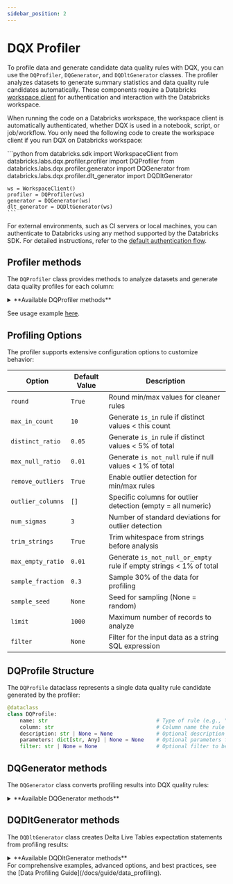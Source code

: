 ```yaml
---
sidebar_position: 2
---
```



# DQX Profiler

To profile data and generate candidate data quality rules with DQX, you can use the `DQProfiler`, `DQGenerator`, and `DQDltGenerator` classes.
The profiler analyzes datasets to generate summary statistics and data quality rule candidates automatically.
These components require a Databricks [workspace client](https://docs.databricks.com/aws/en/dev-tools/sdk-python) for authentication and interaction with the Databricks workspace.

When running the code on a Databricks workspace, the workspace client is automatically authenticated, whether DQX is used in a notebook, script, or job/workflow.
You only need the following code to create the workspace client if you run DQX on Databricks workspace:

<Tabs>
  <TabItem value="Python" label="Python" default>
    ```python
    from databricks.sdk import WorkspaceClient
    from databricks.labs.dqx.profiler.profiler import DQProfiler
    from databricks.labs.dqx.profiler.generator import DQGenerator
    from databricks.labs.dqx.profiler.dlt_generator import DQDltGenerator

    ws = WorkspaceClient()
    profiler = DQProfiler(ws)
    generator = DQGenerator(ws)
    dlt_generator = DQDltGenerator(ws)
    ```
  </TabItem>
</Tabs>

For external environments, such as CI servers or local machines, you can authenticate to Databricks using any method supported by the Databricks SDK. For detailed instructions, refer to the [default authentication flow](https://databricks-sdk-py.readthedocs.io/en/latest/authentication.html#default-authentication-flow).

## Profiler methods

The `DQProfiler` class provides methods to analyze datasets and generate data quality profiles for each column:

<details style={{ backgroundColor: 'transparent', color: 'neutral' }}>
<summary>**Available DQProfiler methods**</summary>

| Method                        | Description                                                                   | Arguments                                                                                                                                                                                                                                                                                                                                                                                                                                                                                                                                                                                                                                                                                                                                                                                                |
| ----------------------------- | ----------------------------------------------------------------------------- |--------------------------------------------------------------------------------------------------------------------------------------------------------------------------------------------------------------------------------------------------------------------------------------------------------------------------------------------------------------------------------------------------------------------------------------------------------------------------------------------------------------------------------------------------------------------------------------------------------------------------------------------------------------------------------------------------------------------------------------------------------------------------------------------------------- |
| `profile`                     | Profiles a DataFrame to generate summary statistics and data quality rules.   | `df`: DataFrame to profile; `columns`: Optional list of column names to include (default: all columns); `options`: Optional dictionary of profiling options (merged with defaults).                                                                                                                                                                                                                                                                                                                                                                                                                                                                                                                                                                                                                      |
| `profile_table`               | Profiles a table to generate summary statistics and data quality rules.       | `table`: Fully-qualified table name to profile (e.g. 'catalog.schema.table'); `columns`: Optional list of column names to include (default: all columns); `options`: Optional dictionary of profiling options (merged with default options);                                                                                                                                                                                                                                                                                                                                                                                                                                                                                                                                                             |
| `profile_tables_for_patterns` | Profiles multiple tables in Unity Catalog with pattern matching.              | `patterns`: List of table names or filesystem-style wildcards (e.g. 'schema.*') to include (if None, all tables are included); `exclude_matched`: Whether to exclude matched tables (default False); `columns`: Optional dictionary with table names as keys and lists of column names to include as values (default: all columns); `options`: Optional list of dictionaries with table names (or table wildcard patterns) as key and profiling options as values (merged with default options); `max_parallelism`: (optional) Maximum number of tables to check in parallel (defaults to the number of CPU cores); `exclude_patterns`: (optional) List of table names or filesystem-style wildcards (e.g. '*_dq_output') to exclude, useful if wanting to exclude existing output or quarantine tables. |

</details>

See usage example [here](/docs/guide/data_profiling).

## Profiling Options

The profiler supports extensive configuration options to customize behavior:

| Option              | Default Value | Description                                                           |
| ------------------- | ------------- | --------------------------------------------------------------------- |
| `round`               | `True`        | Round min/max values for cleaner rules                              |
| `max_in_count`        | `10`          | Generate `is_in` rule if distinct values < this count               |
| `distinct_ratio`      | `0.05`        | Generate `is_in` rule if distinct values < 5% of total              |
| `max_null_ratio`      | `0.01`        | Generate `is_not_null` rule if null values < 1% of total            |
| `remove_outliers`     | `True`        | Enable outlier detection for min/max rules                          |
| `outlier_columns`     | `[]`          | Specific columns for outlier detection (empty = all numeric)        |
| `num_sigmas`          | `3`           | Number of standard deviations for outlier detection                 |
| `trim_strings`        | `True`        | Trim whitespace from strings before analysis                        |
| `max_empty_ratio`     | `0.01`        | Generate `is_not_null_or_empty` rule if empty strings < 1% of total |
| `sample_fraction`     | `0.3`         | Sample 30% of the data for profiling                                |
| `sample_seed`         | `None`        | Seed for sampling (None = random)                                   |
| `limit`               | `1000`        | Maximum number of records to analyze                                |
| `filter`              | `None`        | Filter for the input data as a string SQL expression                |

## DQProfile Structure

The `DQProfile` dataclass represents a single data quality rule candidate generated by the profiler:

```python
@dataclass
class DQProfile:
    name: str                                   # Type of rule (e.g., "is_not_null", "min_max", "is_in")
    column: str                                 # Column name the rule applies to
    description: str | None = None              # Optional description of how the rule was generated
    parameters: dict[str, Any] | None = None    # Optional parameters for the rule
    filter: str | None = None                   # Optional filter to be applied to the data source
```

## DQGenerator methods

The `DQGenerator` class converts profiling results into DQX quality rules:

<details style={{ backgroundColor: 'transparent', color: 'neutral' }}>
<summary>**Available DQGenerator methods**</summary>
| Method              | Description                                                           | Arguments                                                                                                                                                  | Supports local execution |
| ------------------- | --------------------------------------------------------------------- | ---------------------------------------------------------------------------------------------------------------------------------------------------------- | ------------------------ |
| `generate_dq_rules` | Generates a list of data quality rules from profiling results.        | `profiles`: List of DQProfile objects; `level`: Criticality level for generated rules (default "error").                                                   | Yes                      |

</details>

## DQDltGenerator methods

The `DQDltGenerator` class creates Delta Live Tables expectation statements from profiling results:

<details style={{ backgroundColor: 'transparent', color: 'neutral' }}>
<summary>**Available DQDltGenerator methods**</summary>

| Method               | Description                                                        | Arguments                                                                                                                                                               | Supports local execution |
| -------------------- | ------------------------------------------------------------------ | ----------------------------------------------------------------------------------------------------------------------------------------------------------------------- | ------------------------ |
| `generate_dlt_rules` | Generates Delta Live Table rules in the specified language.        | `rules`: List of DQProfile objects; `action`: Optional violation action ("drop", "fail", or None); `language`: Target language ("SQL", "Python", or "Python_Dict").     | Yes                      |

</details>

<Admonition type="info" title="Complete Profiling Guide">
For comprehensive examples, advanced options, and best practices, see the [Data Profiling Guide](/docs/guide/data_profiling).
</Admonition> 
